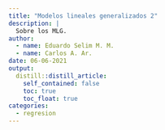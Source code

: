 ```yaml
---
title: "Modelos lineales generalizados 2"
description: |
  Sobre los MLG.
author:
  - name: Eduardo Selim M. M.
  - name: Carlos A. Ar.
date: 06-06-2021
output:
  distill::distill_article:
    self_contained: false
    toc: true
    toc_float: true
categories:
  - regresion
---
```

